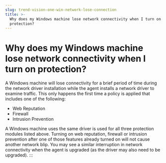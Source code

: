 ```yaml
---
slug: trend-vision-one-win-network-lose-connection
title: >-
  Why does my Windows machine lose network connectivity when I turn on
  protection?
---
```

# Why does my Windows machine lose network connectivity when I turn on protection?

A Windows machine will lose connectivity for a brief period of time during the network driver installation while the agent installs a network driver to examine traffic. This only happens the first time a policy is applied that includes one of the following:

- Web Reputation
- Firewall
- Intrusion Prevention

A Windows machine uses the same driver is used for all three protection modules listed above. Turning on web reputation, firewall or intrusion prevention after one of those features already turned on will not cause another network blip. You may see a similar interruption in network connectivity when the agent is upgraded (as the driver may also need to be upgraded).
:::

